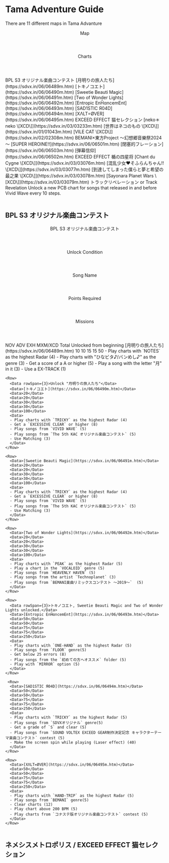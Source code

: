 
# Tama Adventure Guide
There are 11 different maps in Tama Advanture
<Table>
  <thead>
    <Row> 
      <Header> Map </Header>
      <Header colSpan={7}> Charts </Header>
    </Row>
  </thead>
  <tbody>
    <Row>
      <Data className='1/8'>BPL S3 オリジナル楽曲コンテスト</Data>
      <Data className='1/8'>[月明りの旅人たち](https://sdvx.in/06/06489m.htm)</Data>
      <Data className='1/8'>[トキノコエト](https://sdvx.in/06/06490m.htm)</Data>
      <Data className='1/8'>[Sweetie Beauti Magic](https://sdvx.in/06/06491m.htm)</Data>
      <Data className='1/8'>[Two of Wonder Lights](https://sdvx.in/06/06492m.htm)</Data>
      <Data className='1/8'>[Entropic EnĤαncemEnt](https://sdvx.in/06/06493m.htm)</Data>
      <Data className='1/8'>[SAD1STIC Я04D](https://sdvx.in/06/06494m.htm)</Data>
      <Data className='1/8'>[XΛLT=ØVER](https://sdvx.in/06/06495m.htm)</Data>
    </Row>
    <Row colSpan={14}>
      <Data>EXCEED EFFECT 猫セレクション</Data>
      <Data colSpan={2.5}>[neko＊neko \[XCD\]](https://sdvx.in/03/03233m.htm)</Data>
      <Data colSpan={2}>[世界はネコのもの \[XCD\]](https://sdvx.in/01/01043m.htm)</Data>
      <Data colSpan={3}>[VILE CAT \[XCD\]](https://sdvx.in/02/02308m.htm)</Data>
    </Row>
    <Row>
      <Data>BEMANI×東方Project ～幻想郷音樂祭2024～ </Data>
      <Data>[SUPER HEROINE!!](https://sdvx.in/06/06501m.htm)</Data>
      <Data>[閉塞的フレーション](https://sdvx.in/06/06503m.htm)</Data>
      <Data>[弾幕信仰](https://sdvx.in/06/06502m.htm)</Data>
    </Row>
    <Row>
      <Data>EXCEED EFFECT 楯の四星将</Data>
      <Data>[Chant du Cygne \[XCD\]](https://sdvx.in/03/03076m.htm)</Data>
      <Data>[混乱少女♥そふらんちゃん!! \[XCD\]](https://sdvx.in/03/03077m.htm)</Data>
      <Data>[到達してしまった僕らと夢と希望の最之果 \[XCD\]](https://sdvx.in/03/03078m.htm)</Data>
      <Data>[Sayonara Planet Wars \[XCD\]](https://sdvx.in/03/03079m.htm)</Data>
    </Row>
    <Row>
      <Data>トラックリベレーション or Track Revelation</Data>
      <Data colSpan={7}>Unlock a new PCB chart for songs that released in and before Vivid Wave every 10 steps.</Data>
    </Row>
  </tbody>
</Table>

## BPL S3 オリジナル楽曲コンテスト 

<Table>
  <thead>
    <Row>
      <Header colSpan={8}>BPL S3 オリジナル楽曲コンテスト</Header>
    </Row>
    <Row>
      <Header rowSpan={2}>Unlock Condition</Header>
      <Header rowSpan={2}>Song Name</Header>
      <Header colSpan={5}>Points Required</Header>
      <Header rowSpan={2} className="w-[300px]">Missions</Header>
    </Row>
    <Row>
      <Data>NOV</Data>
      <Data>ADV</Data>
      <Data>EXH</Data>
      <Data>MXM/XCD</Data>
      <Data>Total</Data>
    </Row>
  </thead>
  <tbody>
    <Row>
      <Data>Unlocked from beginning</Data>
      <Data>[月明りの旅人たち](https://sdvx.in/06/06489m.htm)</Data>
      <Data>10</Data>
      <Data>10</Data>
      <Data>15</Data>
      <Data>15</Data>
      <Data>50</Data>
      <Data>
      - Play charts with `NOTES` as the highest Radar (4)
      - Play charts with "ひなビタ♪/バンめし♪" as the genre (3)
      - Get a score of a A or higher (5)
      - Play a song with the letter "月" in it (3)
      - Use a EX-TRACK (1)
      </Data>
    </Row>

    <Row>
      <Data rowSpan={3}>Unlock "月明りの旅人たち"</Data>
      <Data>[トキノコエト](https://sdvx.in/06/06490m.htm)</Data>
      <Data>20</Data>
      <Data>20</Data>
      <Data>30</Data>
      <Data>30</Data>
      <Data>100</Data>
      <Data>
      - Play charts with `TRICKY` as the highest Radar (4)
      - Get a `EXCESSIVE CLEAR` or higher (8)
      - Play songs from `VIVID WAVE` (5)
      - Play songs from `The 5th KAC オリジナル楽曲コンテスト` (5)
      - Use Matching (3)
      </Data>
    </Row>

    <Row>
      <Data>[Sweetie Beauti Magic](https://sdvx.in/06/06491m.htm)</Data>
      <Data>20</Data>
      <Data>20</Data>
      <Data>30</Data>
      <Data>30</Data>
      <Data>100</Data>
      <Data>
      - Play charts with `TRICKY` as the highest Radar (4)
      - Get a `EXCESSIVE CLEAR` or higher (8)
      - Play songs from `VIVID WAVE` (5)
      - Play songs from `The 5th KAC オリジナル楽曲コンテスト` (5)
      - Use Matching (3)
      </Data>
    </Row>

    <Row>
      <Data>[Two of Wonder Lights](https://sdvx.in/06/06492m.htm)</Data>
      <Data>20</Data>
      <Data>20</Data>
      <Data>30</Data>
      <Data>30</Data>
      <Data>100</Data>
      <Data>
      - Play charts with `PEAK` as the highest Radar (5)
      - Play a chart in the `VOCALOID` genre (5)
      - Play songs from `HEAVENLY HAVEN` (5)
      - Play songs from the artist `Technoplanet` (3)
      - Play songs from `BEMANI楽曲リミックスコンテスト ～2019～`  (5)
      </Data>
    </Row>

    <Row>
      <Data rowSpan={3}>トキノコエト, Sweetie Beauti Magic and Two of Wonder Lights unlocked.</Data>
      <Data>[Entropic EnĤαncemEnt](https://sdvx.in/06/06493m.htm)</Data>
      <Data>50</Data>
      <Data>50</Data>
      <Data>75</Data>
      <Data>75</Data>
      <Data>250</Data>
      <Data>
      - Play charts with `ONE-HAND` as the highest Radar (5)
      - Play songs from `FLOOR` genre(5)
      - Get below 25 errors (8)
      - Play songs from the `初めての方へオススメ` folder (5)
      - Play with `MIRROR` option (5)
      </Data>
    </Row>

     <Row>
      <Data>[SAD1STIC Я04D](https://sdvx.in/06/06494m.htm)</Data>
      <Data>50</Data>
      <Data>50</Data>
      <Data>75</Data>
      <Data>75</Data>
      <Data>250</Data>
      <Data>
      - Play charts with `TRICKY` as the highest Radar (5)
      - Play songs from `SDVXオリジナル` genre(5)
      - Get a grade of `S` and clear (5)
      - Play songs from `SOUND VOLTEX EXCEED GEAR制作決定記念 キャラクターテーマ楽曲コンテスト` contest (5)
      - Make the screen spin while playing (Laser effect) (40)
      </Data>
    </Row>

    <Row>
      <Data>[XΛLT=ØVER](https://sdvx.in/06/06495m.htm)</Data>
      <Data>50</Data>
      <Data>50</Data>
      <Data>75</Data>
      <Data>75</Data>
      <Data>250</Data>
      <Data>
      - Play charts with `HAND-TRIP` as the highest Radar (5)
      - Play songs from `BEMANI` genre(5)
      - Clear charts (12)
      - Play chart above 200 BPM (5)
      - Play charts from `コナステ版オリジナル楽曲コンテスト` contest (5)
      </Data>
    </Row>
  </tbody>
</Table>

## ネメシスメトロポリス / EXCEED EFFECT 猫セレクション
